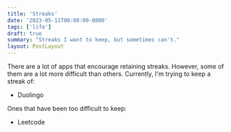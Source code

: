 ```yaml
---
title: 'Streaks'
date: '2023-05-11T00:00:00-0800'
tags: ['life']
draft: true
summary: "Streaks I want to keep, but sometimes can't."
layout: PostLayout
---
```


There are a lot of apps that encourage retaining streaks. However, some of them are a lot more difficult than others.
Currently, I'm trying to keep a streak of:

- Duolingo

Ones that have been too difficult to keep:

- Leetcode
